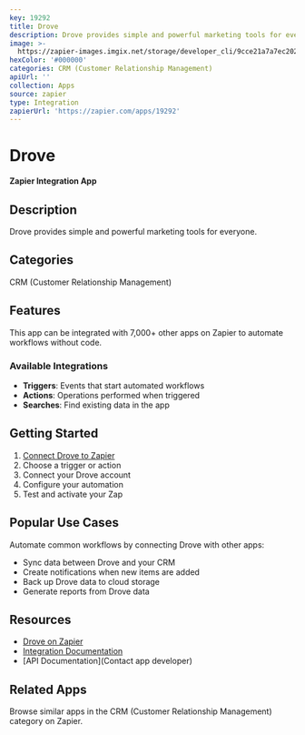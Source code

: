 ```yaml
---
key: 19292
title: Drove
description: Drove provides simple and powerful marketing tools for everyone.
image: >-
  https://zapier-images.imgix.net/storage/developer_cli/9cce21a7a7ec2027f49c5777cc4c4896.png?auto=format%2Ccompress&ixlib=python-3.0.0&q=50
hexColor: '#000000'
categories: CRM (Customer Relationship Management)
apiUrl: ''
collection: Apps
source: zapier
type: Integration
zapierUrl: 'https://zapier.com/apps/19292'
---
```

# Drove

**Zapier Integration App**

## Description

Drove provides simple and powerful marketing tools for everyone.

## Categories

CRM (Customer Relationship Management)

## Features

This app can be integrated with 7,000+ other apps on Zapier to automate workflows without code.

### Available Integrations

- **Triggers**: Events that start automated workflows
- **Actions**: Operations performed when triggered
- **Searches**: Find existing data in the app

## Getting Started

1. [Connect Drove to Zapier](https://zapier.com/apps/19292)
2. Choose a trigger or action
3. Connect your Drove account
4. Configure your automation
5. Test and activate your Zap

## Popular Use Cases

Automate common workflows by connecting Drove with other apps:

- Sync data between Drove and your CRM
- Create notifications when new items are added
- Back up Drove data to cloud storage
- Generate reports from Drove data

## Resources

- [Drove on Zapier](https://zapier.com/apps/19292)
- [Integration Documentation](https://zapier.com/apps/19292/integrations)
- [API Documentation](Contact app developer)

## Related Apps

Browse similar apps in the CRM (Customer Relationship Management) category on Zapier.
